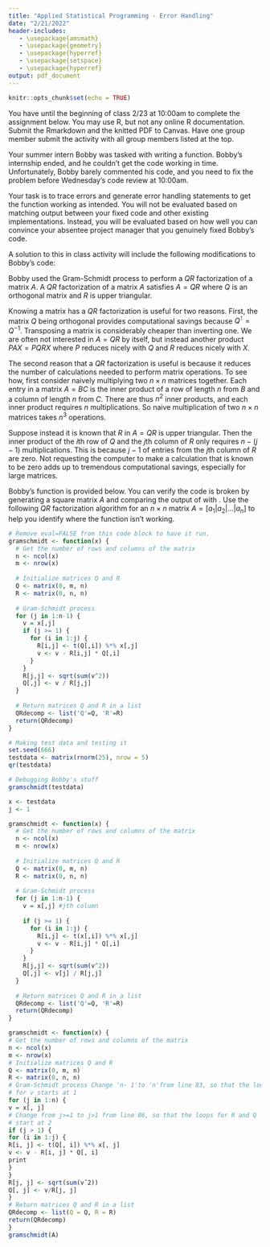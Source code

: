 ```yaml
---
title: "Applied Statistical Programming - Error Handling"
date: "2/21/2022"
header-includes:
   - \usepackage{amsmath}
   - \usepackage{geometry}
   - \usepackage{hyperref}
   - \usepackage{setspace}
   - \usepackage{hyperref}
output: pdf_document
---
```


```r
knitr::opts_chunk$set(echo = TRUE)
```

\textbf{Write the R code to answer the following questions. Write the code, and then show what the computer returns when that code is run. Thoroughly comment your solutions.}

You have until the beginning of class 2/23 at 10:00am to complete the assignment below. You may use R, but not any online R documentation. Submit the Rmarkdown and the knitted PDF to Canvas. Have one group member submit the activity with all group members listed at the top.

\section*{Dang it, Bobby}
\bigskip

Your summer intern Bobby was tasked with writing a function. Bobby's internship ended, and he couldn't get the code working in time. Unfortunately, Bobby barely commented his code, and you need to fix the problem before Wednesday's code review at 10:00am.

Your task is to trace errors and generate error handling statements to get the function working as intended. You will not be evaluated based on matching output between your fixed code and other existing implementations. Instead, you will be evaluated based on how well you can convince your absentee project manager that you genuinely fixed Bobby's code.

A solution to this in class activity will include the following modifications to Bobby's code:
\begin{enumerate}
   \item print statements at different stages of the algorithm to verify correct output,
   \item error handling that prevents a user from passing the wrong type of matrix to the function, and
   \item commenting for each step of the algorithm.
\end{enumerate}

\subsection*{QR Factorization}

Bobby used the Gram-Schmidt process to perform a $QR$ factorization of a matrix $A$.\footnote{That boy ain't right. Never, \underline{\textbf{ever}} use textbook Gram-Schmidt to invert or factor a matrix. It is both inefficient and unstable without modifications. However, it is still an excellent tool for teaching.} A $QR$ factorization of a matrix $A$ satisfies $A = QR$ where $Q$ is an orthogonal matrix and $R$ is upper triangular.

\begin{quote}
   Definition: A matrix $Q$ is orthogonal if and only if $Q^{\intercal}Q = QQ^{\intercal} = I$.
\end{quote}

\begin{quote}
   Definition: A matrix $R$ is upper triangular if and only if all entries below the main diagonal of $R$ are all zero.
\end{quote}

Knowing a matrix has a $QR$ factorization is useful for two reasons. First, the matrix $Q$ being orthogonal provides computational savings because $Q^{\intercal} = Q^{-1}$. Transposing a matrix is considerably cheaper than inverting one. We are  often not interested in $A = QR$ by itself, but instead another product $PAX = PQRX$ where $P$ reduces nicely with $Q$ and $R$ reduces nicely with $X$.

The second reason that a $QR$ factorization is useful is because it reduces the number of calculations needed to perform matrix operations. To see how, first consider naively multiplying two $n \times n$ matrices together. Each entry in a matrix $A = BC$ is the inner product of a row of length $n$ from $B$ and a column of length $n$ from $C$. There are thus $n^2$ inner products, and each inner product requires $n$ multiplications. So naive multiplication of two $n \times n$ matrices takes $n^3$ operations. 

Suppose instead it is known that $R$ in $A=QR$ is upper triangular. Then the inner product of the $i$th row of $Q$ and the $j$th column of $R$ only requires $n-(j-1)$ multiplications. This is because $j-1$ of entries from the $j$th column of $R$ are zero. Not requesting the computer to make a calculation that is known to be zero adds up to tremendous computational savings, especially for large matrices. 

Bobby's function \texttt{gramschmidt} is provided below. You can verify the code is broken by generating a square matrix $A$ and comparing the output of \texttt{qr(A)} with \texttt{gramschmidt(A)}. Use the following $QR$ factorization algorithm for an $n \times n$ matrix $A = [ a_1 \vert a_2 \vert \dots \vert a_n]$ to help you identify where the function isn't working.\footnote{See \url{https://www.math.ucla.edu/~yanovsky/Teaching/Math151B/handouts/GramSchmidt.pdf} for a numerical example.}

\begin{itemize}
   \item $u_1 = a_1$, $e_1 = u_1 / \Vert u_1\Vert$
   \item $u_2 = a_2 - (a_{2}^{\intercal} e_1)*e_1$, $e_2 = u_2 / \Vert u_2\Vert$
   \item $u_3 = a_3 - (a_{3}^{\intercal} e_1)*e_1 - (a_{3}^{\intercal} e_2)*e_2$, $e_3 = u_3 / \Vert u_3\Vert$
   \item $\dots$
   \item $u_n = a_n - \sum\limits^{n-1}_{j=1} (a_{n}^{\intercal}e_{j})*e_j$, $e_n = u_n / \Vert u_n\Vert$
   \item $Q=[u_1 \vert u_2 \vert \dots \vert u_n]$, $R=[e_1 \vert e_2 \vert \dots \vert e_n]$
\end{itemize}




```r
# Remove eval=FALSE from this code block to have it run.
gramschmidt <- function(x) {
  # Get the number of rows and columns of the matrix
  n <- ncol(x)
  m <- nrow(x)
  
  # Initialize matrices Q and R
  Q <- matrix(0, m, n)
  R <- matrix(0, n, n)
  
  # Gram-Schmidt process
  for (j in 1:n-1) {
    v = x[,j]
    if (j >= 1) {
      for (i in 1:j) {
        R[i,j] <- t(Q[,i]) %*% x[,j]
        v <- v - R[i,j] * Q[,i] 
      }      
    }
    R[j,j] <- sqrt(sum(v^2))
    Q[,j] <- v / R[j,j]
  }
  
  # Return matrices Q and R in a list
  QRdecomp <- list('Q'=Q, 'R'=R)
  return(QRdecomp)
}

# Making test data and testing it
set.seed(666)
testdata <- matrix(rnorm(25), nrow = 5)
qr(testdata)

# Debugging Bobby's stuff
gramschmidt(testdata)

x <- testdata
j <- 1

gramschmidt <- function(x) {
  # Get the number of rows and columns of the matrix
  n <- ncol(x)
  m <- nrow(x)
  
  # Initialize matrices Q and R
  Q <- matrix(0, m, n)
  R <- matrix(0, n, n)
  
  # Gram-Schmidt process
  for (j in 1:n-1) {
    v = x[,j] #jth column
    
    if (j >= 1) {
      for (i in 1:j) {
        R[i,j] <- t(x[,i]) %*% x[,j]
        v <- v - R[i,j] * Q[,i] 
      }      
    }
    R[j,j] <- sqrt(sum(v^2))
    Q[,j] <- v[j] / R[j,j]
  }
  
  # Return matrices Q and R in a list
  QRdecomp <- list('Q'=Q, 'R'=R)
  return(QRdecomp)
}

gramschmidt <- function(x) {
# Get the number of rows and columns of the matrix
n <- ncol(x)
m <- nrow(x)
# Initialize matrices Q and R
Q <- matrix(0, m, n)
R <- matrix(0, n, n)
# Gram-Schmidt process Change 'n- 1'to 'n'from line 83, so that the loop
# for v starts at 1
for (j in 1:n) {
v = x[, j]
# Change from j>=1 to j>1 from line 86, so that the loops for R and Q
# start at 2
if (j > 1) {
for (i in 1:j) {
R[i, j] <- t(Q[, i]) %*% x[, j]
v <- v - R[i, j] * Q[, i]
print
}
}
R[j, j] <- sqrt(sum(vˆ2))
Q[, j] <- v/R[j, j]
}
# Return matrices Q and R in a list
QRdecomp <- list(Q = Q, R = R)
return(QRdecomp)
}
gramschmidt(A)

```
